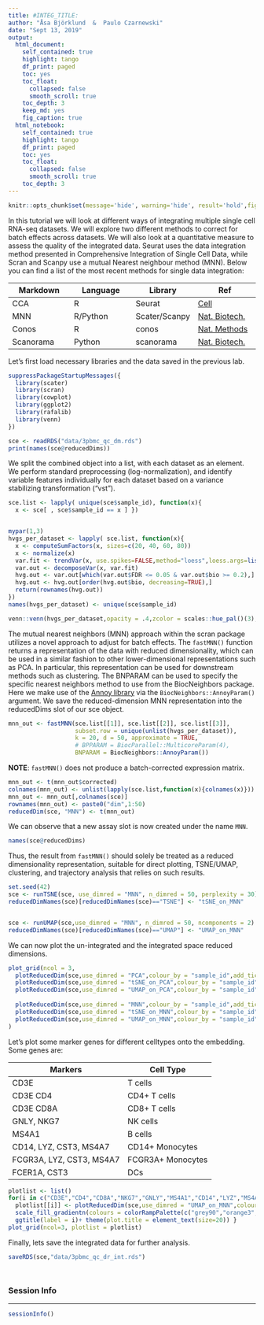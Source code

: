 ```yaml
---
title: #INTEG_TITLE:
author: "Åsa Björklund  &  Paulo Czarnewski"
date: "Sept 13, 2019"
output:
  html_document:
    self_contained: true
    highlight: tango
    df_print: paged
    toc: yes
    toc_float:
      collapsed: false
      smooth_scroll: true
    toc_depth: 3
    keep_md: yes
    fig_caption: true
  html_notebook:
    self_contained: true
    highlight: tango
    df_print: paged
    toc: yes
    toc_float:
      collapsed: false
      smooth_scroll: true
    toc_depth: 3
---
```


```r
knitr::opts_chunk$set(message='hide', warning='hide', result='hold',fig.width=12)
```
<style>
h1, .h1, h2, .h2, h3, .h3, h4, .h4 { margin-top: 50px }
p.caption {font-size: 0.9em;font-style: italic;color: grey;margin-right: 10%;margin-left: 10%;text-align: justify}
</style>

In this tutorial we will look at different ways of integrating multiple single cell RNA-seq datasets. We will explore two different methods to correct for batch effects across datasets. We will also look at a quantitative measure to assess the quality of the integrated data. Seurat uses the data integration method presented in Comprehensive Integration of Single Cell Data, while Scran and Scanpy use a mutual Nearest neighbour method (MNN). Below you can find a list of the most recent methods for single data integration:

Markdown | Language | Library | Ref
--- | --- | --- | ---
CCA | R | Seurat | [Cell](https://www.sciencedirect.com/science/article/pii/S0092867419305598?via%3Dihub)
MNN | R/Python | Scater/Scanpy | [Nat. Biotech.](https://www.nature.com/articles/nbt.4091)
Conos | R | conos | [Nat. Methods](https://www.nature.com/articles/s41592-019-0466-z?error=cookies_not_supported&code=5680289b-6edb-40ad-9934-415dac4fdb2f)
Scanorama | Python | scanorama | [Nat. Biotech.](https://www.nature.com/articles/s41587-019-0113-3)

Let's first load necessary libraries and the data saved in the previous lab.

```r
suppressPackageStartupMessages({
  library(scater)
  library(scran)
  library(cowplot)
  library(ggplot2)
  library(rafalib)
  library(venn)
})

sce <- readRDS("data/3pbmc_qc_dm.rds")
print(names(sce@reducedDims))
```

We split the combined object into a list, with each dataset as an element. We perform standard preprocessing (log-normalization), and identify variable features individually for each dataset based on a variance stabilizing transformation ("vst").

```r
sce.list <- lapply( unique(sce$sample_id), function(x){
  x <- sce[ , sce$sample_id == x ] })


mypar(1,3)
hvgs_per_dataset <- lapply( sce.list, function(x){
  x <- computeSumFactors(x, sizes=c(20, 40, 60, 80))
  x <- normalize(x)
  var.fit <- trendVar(x, use.spikes=FALSE,method="loess",loess.args=list(span=0.05))
  var.out <- decomposeVar(x, var.fit)
  hvg.out <- var.out[which(var.out$FDR <= 0.05 & var.out$bio >= 0.2),]
  hvg.out <- hvg.out[order(hvg.out$bio, decreasing=TRUE),]
  return(rownames(hvg.out))
})
names(hvgs_per_dataset) <- unique(sce$sample_id)

venn::venn(hvgs_per_dataset,opacity = .4,zcolor = scales::hue_pal()(3),cexsn = 1,cexil = 1,lwd=1,col="white",borders = NA)
```

The mutual nearest neighbors (MNN) approach within the scran package utilizes a novel approach to adjust for batch effects. The `fastMNN()` function returns a representation of the data with reduced dimensionality, which can be used in a similar fashion to other lower-dimensional representations such as PCA. In particular, this representation can be used for downstream methods such as clustering. The BNPARAM can be used to specify the specific nearest neighbors method to use from the BiocNeighbors package. Here we make use of the [Annoy library](https://github.com/spotify/annoy) via the `BiocNeighbors::AnnoyParam()` argument. We save the reduced-dimension MNN representation into the reducedDims slot of our sce object.

```r
mnn_out <- fastMNN(sce.list[[1]], sce.list[[2]], sce.list[[3]],
                   subset.row = unique(unlist(hvgs_per_dataset)),
                   k = 20, d = 50, approximate = TRUE,
                   # BPPARAM = BiocParallel::MulticoreParam(4),
                   BNPARAM = BiocNeighbors::AnnoyParam())
```

**NOTE**: `fastMNN()` does not produce a batch-corrected expression matrix. 

```r
mnn_out <- t(mnn_out$corrected)
colnames(mnn_out) <- unlist(lapply(sce.list,function(x){colnames(x)}))
mnn_out <- mnn_out[,colnames(sce)]
rownames(mnn_out) <- paste0("dim",1:50)
reducedDim(sce, "MNN") <- t(mnn_out)
```

We can observe that a new assay slot is now created under the name `MNN`.

```r
names(sce@reducedDims)
```

Thus, the result from `fastMNN()` should solely be treated as a reduced dimensionality representation, suitable for direct plotting, TSNE/UMAP, clustering, and trajectory analysis that relies on such results.

```r
set.seed(42)
sce <- runTSNE(sce, use_dimred = "MNN", n_dimred = 50, perplexity = 30)
reducedDimNames(sce)[reducedDimNames(sce)=="TSNE"] <- "tSNE_on_MNN"


sce <- runUMAP(sce,use_dimred = "MNN", n_dimred = 50, ncomponents = 2)
reducedDimNames(sce)[reducedDimNames(sce)=="UMAP"] <- "UMAP_on_MNN"
```

We can now plot the un-integrated and the integrated space reduced dimensions.

```r
plot_grid(ncol = 3,
  plotReducedDim(sce,use_dimred = "PCA",colour_by = "sample_id",add_ticks = F, point_size = 0.6)+ ggplot2::ggtitle(label ="PCA"),
  plotReducedDim(sce,use_dimred = "tSNE_on_PCA",colour_by = "sample_id",add_ticks = F, point_size = 0.6)+ ggplot2::ggtitle(label ="tSNE_on_PCA"),
  plotReducedDim(sce,use_dimred = "UMAP_on_PCA",colour_by = "sample_id",add_ticks = F, point_size = 0.6)+ ggplot2::ggtitle(label ="UMAP_on_PCA"),
  
  plotReducedDim(sce,use_dimred = "MNN",colour_by = "sample_id",add_ticks = F, point_size = 0.6)+ ggplot2::ggtitle(label ="MNN"),
  plotReducedDim(sce,use_dimred = "tSNE_on_MNN",colour_by = "sample_id",add_ticks = F, point_size = 0.6)+ ggplot2::ggtitle(label ="tSNE_on_MNN"),
  plotReducedDim(sce,use_dimred = "UMAP_on_MNN",colour_by = "sample_id",add_ticks = F, point_size = 0.6)+ ggplot2::ggtitle(label ="UMAP_on_MNN")
)
```

Let's plot some marker genes for different celltypes onto the embedding. Some genes are:

Markers	| Cell Type
--- | ---
CD3E	| T cells
CD3E CD4	| CD4+ T cells
CD3E CD8A	| CD8+ T cells
GNLY, NKG7	| NK cells
MS4A1	| B cells
CD14, LYZ, CST3, MS4A7	| CD14+ Monocytes
FCGR3A, LYZ, CST3, MS4A7	| FCGR3A+  Monocytes
FCER1A, CST3 | DCs

```r
plotlist <- list()
for(i in c("CD3E","CD4","CD8A","NKG7","GNLY","MS4A1","CD14","LYZ","MS4A7","FCGR3A","CST3","FCER1A")){
  plotlist[[i]] <- plotReducedDim(sce,use_dimred = "UMAP_on_MNN",colour_by = i,by_exprs_values = "logcounts",add_ticks = F, point_size = 0.6) +
  scale_fill_gradientn(colours = colorRampPalette(c("grey90","orange3","firebrick","firebrick","red","red" ))(10)) +
  ggtitle(label = i)+ theme(plot.title = element_text(size=20)) }
plot_grid(ncol=3, plotlist = plotlist)
```

Finally, lets save the integrated data for further analysis.

```r
saveRDS(sce,"data/3pbmc_qc_dr_int.rds")
```

### Session Info
***

```r
sessionInfo()
```

